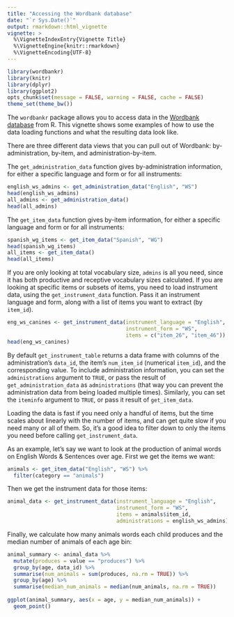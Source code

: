 ```yaml
---
title: "Accessing the Wordbank database"
date: "`r Sys.Date()`"
output: rmarkdown::html_vignette
vignette: >
  %\VignetteIndexEntry{Vignette Title}
  %\VignetteEngine{knitr::rmarkdown}
  %\VignetteEncoding{UTF-8}
---
```


```r
library(wordbankr)
library(knitr)
library(dplyr)
library(ggplot2)
opts_chunk$set(message = FALSE, warning = FALSE, cache = FALSE)
theme_set(theme_bw())
```

The `wordbankr` package allows you to access data in the [Wordbank database](http://wordbank.stanford.edu/) from R. This vignette shows some examples of how to use the data loading functions and what the resulting data look like.


There are three different data views that you can pull out of Wordbank: by-administration, by-item, and administration-by-item.

The `get_administration_data` function gives by-administration information, for either a specific language and form or for all instruments:
```r
english_ws_admins <- get_administration_data("English", "WS")
head(english_ws_admins)
all_admins <- get_administration_data()
head(all_admins)
```

The `get_item_data` function gives by-item information, for either a specific language and form or for all instruments:
```r
spanish_wg_items <- get_item_data("Spanish", "WG")
head(spanish_wg_items)
all_items <- get_item_data()
head(all_items)
```

If you are only looking at total vocabulary size, `admins` is all you need, since it has both productive and receptive vocabulary sizes calculated. If you are looking at specific items or subsets of items, you need to load instrument data, using the `get_instrument_data` function. Pass it an instrument language and form, along with a list of items you want to extract (by `item_id`).
```r
eng_ws_canines <- get_instrument_data(instrument_language = "English",
                                      instrument_form = "WS",
                                      items = c("item_26", "item_46"))
head(eng_ws_canines)
```

By default `get_instrument_table` returns a data frame with columns of the administration's `data_id`, the item's `num_item_id` (numerical `item_id`), and the corresponding value. To include administration information, you can set the `administrations` argument to `TRUE`, or pass the result of `get_administration_data` as `administrations` (that way you can prevent the administration data from being loaded multiple times). Similarly, you can set the `iteminfo` argument to `TRUE`, or pass it result of `get_item_data`.

Loading the data is fast if you need only a handful of items, but the time scales about linearly with the number of items, and can get quite slow if you need many or all of them. So, it's a good idea to filter down to only the items you need before calling `get_instrument_data`.

As an example, let's say we want to look at the production of animal words on English Words & Sentences over age. First we get the items we want:
```r
animals <- get_item_data("English", "WS") %>%
  filter(category == "animals")
```

Then we get the instrument data for those items:
```r
animal_data <- get_instrument_data(instrument_language = "English",
                                   instrument_form = "WS",
                                   items = animals$item_id,
                                   administrations = english_ws_admins)
```

Finally, we calculate how many animals words each child produces and the median number of animals of each age bin:
```r
animal_summary <- animal_data %>%
  mutate(produces = value == "produces") %>%
  group_by(age, data_id) %>%
  summarise(num_animals = sum(produces, na.rm = TRUE)) %>%
  group_by(age) %>%
  summarise(median_num_animals = median(num_animals, na.rm = TRUE))
  
ggplot(animal_summary, aes(x = age, y = median_num_animals)) +
  geom_point()
```